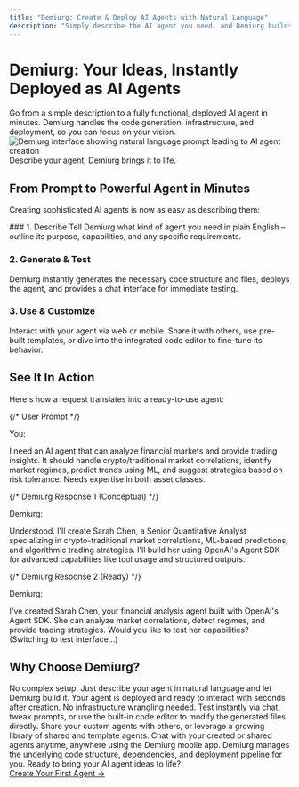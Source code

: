 ```yaml
---
title: "Demiurg: Create & Deploy AI Agents with Natural Language"
description: "Simply describe the AI agent you need, and Demiurg builds the code, deploys it, and lets you test, customize, share, and chat via web or mobile."
---
```



# Demiurg: Your Ideas, Instantly Deployed as AI Agents

<Tip>
  Go from a simple description to a fully functional, deployed AI agent in minutes. Demiurg handles the code generation, infrastructure, and deployment, so you can focus on your vision.
</Tip>

<Frame>
  <img
    src="/images/demiurg-hero.png"
    alt="Demiurg interface showing natural language prompt leading to AI agent creation"
  />
  <figcaption className="text-center">Describe your agent, Demiurg brings it to life.</figcaption>
</Frame>

## From Prompt to Powerful Agent in Minutes

Creating sophisticated AI agents is now as easy as describing them:

<Steps>
  ### 1. Describe
  Tell Demiurg what kind of agent you need in plain English – outline its purpose, capabilities, and any specific requirements.

  ### 2. Generate & Test
  Demiurg instantly generates the necessary code structure and files, deploys the agent, and provides a chat interface for immediate testing.

  ### 3. Use & Customize
  Interact with your agent via web or mobile. Share it with others, use pre-built templates, or dive into the integrated code editor to fine-tune its behavior.
</Steps>

## See It In Action

Here's how a request translates into a ready-to-use agent:

<div className="nx-mt-6 nx-flex nx-flex-col nx-space-y-4">
  {/* User Prompt */}
  <div className="nx-rounded-lg nx-border nx-bg-gray-100 nx-p-4 dark:nx-border-neutral-800 dark:nx-bg-neutral-900">
    <p className="nx-font-semibold nx-text-gray-700 dark:nx-text-gray-300">You:</p>
    <p className="nx-mt-1">I need an AI agent that can analyze financial markets and provide trading insights. It should handle crypto/traditional market correlations, identify market regimes, predict trends using ML, and suggest strategies based on risk tolerance. Needs expertise in both asset classes.</p>
  </div>

  {/* Demiurg Response 1 (Conceptual) */}
  <div className="nx-rounded-lg nx-border nx-border-primary-500/20 nx-bg-primary-50/50 nx-p-4 dark:nx-border-primary-500/30 dark:nx-bg-primary-500/5">
    <p className="nx-font-semibold nx-text-primary-600 dark:nx-text-primary-400">Demiurg:</p>
    <p className="nx-mt-1">Understood. I'll create Sarah Chen, a Senior Quantitative Analyst specializing in crypto-traditional market correlations, ML-based predictions, and algorithmic trading strategies. I'll build her using OpenAI's Agent SDK for advanced capabilities like tool usage and structured outputs.</p>
  </div>

  {/* Demiurg Response 2 (Ready) */}
   <div className="nx-rounded-lg nx-border nx-border-primary-500/20 nx-bg-primary-50/50 nx-p-4 dark:nx-border-primary-500/30 dark:nx-bg-primary-500/5">
    <p className="nx-font-semibold nx-text-primary-600 dark:nx-text-primary-400">Demiurg:</p>
    <p className="nx-mt-1">I've created Sarah Chen, your financial analysis agent built with OpenAI's Agent SDK. She can analyze market correlations, detect regimes, and provide trading strategies. Would you like to test her capabilities? (Switching to test interface...)</p>
  </div>
</div>


## Why Choose Demiurg?

<Cards>
  <Card title="Effortless Creation">
    No complex setup. Just describe your agent in natural language and let Demiurg build it.
  </Card>
  <Card title="Instant Deployment">
    Your agent is deployed and ready to interact with seconds after creation. No infrastructure wrangling needed.
  </Card>
  <Card title="Full Control & Transparency">
    Test instantly via chat, tweak prompts, or use the built-in code editor to modify the generated files directly.
  </Card>
  <Card title="Share & Collaborate">
    Share your custom agents with others, or leverage a growing library of shared and template agents.
  </Card>
    <Card title="Mobile Access">
    Chat with your created or shared agents anytime, anywhere using the Demiurg mobile app.
  </Card>
  <Card title="Robust Backend">
    Demiurg manages the underlying code structure, dependencies, and deployment pipeline for you.
  </Card>
</Cards>

<Callout type="info" emoji="🚀">
  Ready to bring your AI agent ideas to life?
  <br />
  <a href="/quickstart/create" className="nx-font-semibold nx-text-primary-600 hover:nx-text-primary-700 dark:nx-text-primary-400 dark:hover:nx-text-primary-500 nx-mt-2 nx-inline-block">
    Create Your First Agent &rarr;
  </a>
</Callout>